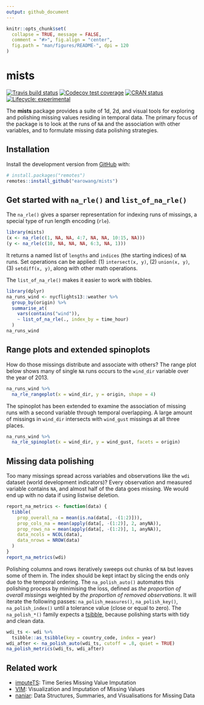 ```yaml
---
output: github_document
---
```


<!-- README.md is generated from README.Rmd. Please edit that file -->

```r
knitr::opts_chunk$set(
  collapse = TRUE, message = FALSE,
  comment = "#>", fig.align = "center",
  fig.path = "man/figures/README-", dpi = 120
)
```
# mists

<!-- badges: start -->
[![Travis build status](https://travis-ci.org/earowang/mists.svg?branch=master)](https://travis-ci.org/earowang/mists)
[![Codecov test coverage](https://codecov.io/gh/earowang/mists/branch/master/graph/badge.svg)](https://codecov.io/gh/earowang/mists?branch=master)
[![CRAN status](https://www.r-pkg.org/badges/version/mists)](https://cran.r-project.org/package=mists)
[![Lifecycle: experimental](https://img.shields.io/badge/lifecycle-experimental-orange.svg)](https://www.tidyverse.org/lifecycle/#experimental)
<!-- badges: end -->

The **mists** package provides a suite of 1d, 2d, and visual tools for exploring and polishing missing values residing in temporal data. The primary focus of the package is to look at the runs of `NA` and the association with other variables, and to formulate missing data polishing strategies.

## Installation

Install the development version from [GitHub](https://github.com/) with:

``` r
# install.packages("remotes")
remotes::install_github("earowang/mists")
```

## Get started with `na_rle()` and `list_of_na_rle()`

The `na_rle()` gives a sparser representation for indexing runs of missings, a special type of run length encoding (`rle`).

```r
library(mists)
(x <- na_rle(c(1, NA, NA, 4:7, NA, NA, 10:15, NA)))
(y <- na_rle(c(10, NA, NA, NA, 6:3, NA, 1)))
```

It returns a named list of `lengths` and `indices` (the starting indices) of `NA` runs. Set operations can be applied: (1) `intersect(x, y)`, (2) `union(x, y)`, (3) `setdiff(x, y)`, along with other math operations.

The `list_of_na_rle()` makes it easier to work with tibbles.

```r
library(dplyr)
na_runs_wind <- nycflights13::weather %>% 
  group_by(origin) %>% 
  summarise_at(
    vars(contains("wind")), 
    ~ list_of_na_rle(., index_by = time_hour)
  )
na_runs_wind
```

## Range plots and extended spinoplots

How do those missings distribute and associate with others? The range plot below shows many of single `NA` runs occurs to the `wind_dir` variable over the year of 2013.

```r
na_runs_wind %>% 
  na_rle_rangeplot(x = wind_dir, y = origin, shape = 4)
```

The spinoplot has been extended to examine the association of missing runs with a second variable through temporal overlapping. A large amount of missings in `wind_dir` intersects with `wind_gust` missings at all three places.

```r
na_runs_wind %>% 
  na_rle_spinoplot(x = wind_dir, y = wind_gust, facets = origin)
```

## Missing data polishing

Too many missings spread across variables and observations like the `wdi` dataset (world development indicators)? Every observation and measured variable contains `NA`, and almost half of the data goes missing. We would end up with no data if using listwise deletion.

```r
report_na_metrics <- function(data) {
  tibble(
    prop_overall_na = mean(is.na(data[, -(1:2)])),
    prop_cols_na = mean(apply(data[, -(1:2)], 2, anyNA)),
    prop_rows_na = mean(apply(data[, -(1:2)], 1, anyNA)),
    data_ncols = NCOL(data),
    data_nrows = NROW(data)
  )
}
report_na_metrics(wdi)
```

Polishing columns and rows iteratively sweeps out chunks of `NA` but leaves some of them in. The index should be kept intact by slicing the ends only due to the temporal ordering. The `na_polish_auto()` automates this polishing process by minimising the loss, defined as *the proportion of overall missings* weighted by *the proportion of removed observations*. It will iterate the following passes: `na_polish_measures()`, `na_polish_key()`, `na_polish_index()` until a tolerance value (close or equal to zero). The `na_polish_*()` family expects a [tsibble](http://tsibble.tidyverts.org), because polishing starts with tidy and clean data.

```r
wdi_ts <- wdi %>% 
  tsibble::as_tsibble(key = country_code, index = year)
wdi_after <- na_polish_auto(wdi_ts, cutoff = .8, quiet = TRUE)
na_polish_metrics(wdi_ts, wdi_after)
```

## Related work

* [imputeTS](http://steffenmoritz.github.io/imputeTS/): Time Series Missing Value Imputation
* [VIM](https://github.com/statistikat/VIM): Visualization and Imputation of Missing Values
* [naniar](http://naniar.njtierney.com): Data Structures, Summaries, and Visualisations for Missing Data
